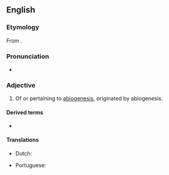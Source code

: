 ==English==

===Etymology===
From {{af|en|abiogenesis|-ic}}.

===Pronunciation===
* {{a|US}} {{IPA|en|/ˌeɪ.bai.oʊ.dʒɛˈnət.ɪk/}}

===Adjective===
{{en-adj|-}}

# {{lb|en|biology}} Of or pertaining to [[abiogenesis]], originated by abiogenesis.

====Derived terms====
{{der-top}}
* {{l|en|abiogenetically}}
{{der-mid}}
{{der-bottom}}

====Translations====
{{trans-top|pertaining to or originated by abiogenesis}}
* Dutch: {{t|nl|abiogenetisch}}
{{trans-mid}}
* Portuguese: {{t|pt|abiogenético}}
{{trans-bottom}}